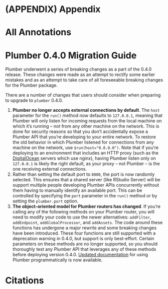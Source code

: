 
# (APPENDIX) Appendix {-} 

# All Annotations
	
# Plumber 0.4.0 Migration Guide

Plumber underwent a series of breaking changes as a part of the 0.4.0 release. These changes were made as an attempt to rectify some earlier mistakes and as an attempt to take care of all foreseeable breaking changes for the Plumber package.

There are a number of changes that users should consider when preparing to upgrade to `plumber` 0.4.0.

1. **Plumber no longer accepts external connections by default**. The `host` parameter for the `run()` method now defaults to `127.0.0.1`, meaning that Plumber will only listen for incoming requests from the local machine on which it's running -- not from any other machine on the network. This is done for security reasons so that you don't accidentally expose a Plumber API that you're developing to your entire network. To restore the old behavior in which Plumber listened for connections from any machine on the network, use `$run(host="0.0.0.0")`. Note that if you're deploying to an environment that includes an HTTP proxy (such as the [DigitalOcean](#digitalocean) servers which use nginx), having Plumber listen only on `127.0.0.1` is likely the right default, as your proxy -- not Plumber -- is the one receiving external connections.
2. Rather than setting the default port to `8000`, the port is now randomly selected. This ensures that a shared server (like RStudio Server) will be support multiple people developing Plumber APIs concurrently without them having to manually identify an available port. This can be controlled by specifying the `port` parameter in the `run()` method or by setting the `plumber.port` option.
3. **The object-oriented model for Plumber routers has changed**. If you're calling any of the following methods on your Plumber router, you will need to modify your code to use the newer alternatives: `addFilter`, `addEndpoint`, `addGlobalProcessor`, and `addAssets`. The code around these functions has undergone a major rewrite and some breaking changes have been introduced. These four functions are still supported with a deprecation warning in 0.4.0, but support is only best-effort. Certain parameters on these methods are no longer supported, so you should thoroughly test any Plumber API that leverages any of these methods before deploying version 0.4.0. [Updated documentation](#programmatic-usage) for using Plumber programmatically is now available.

# Citations
